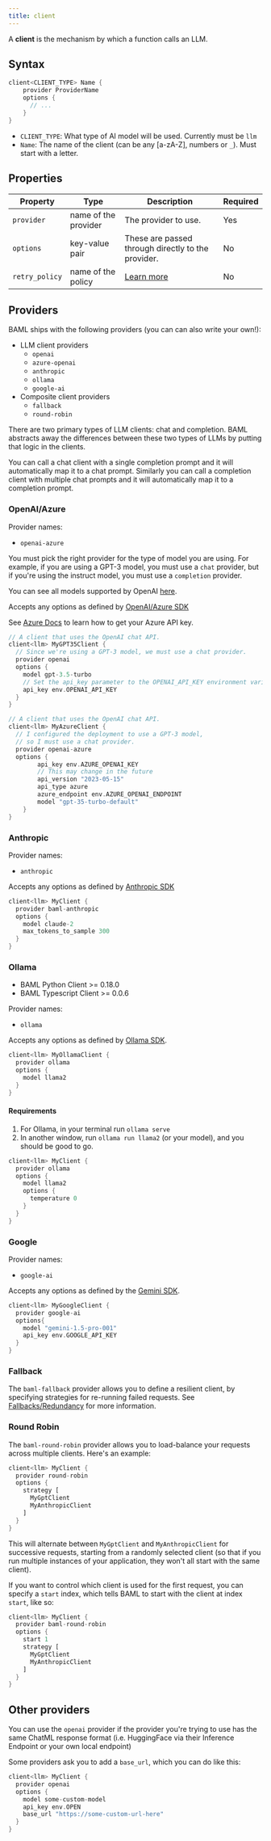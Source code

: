 ```yaml
---
title: client
---
```


A **client** is the mechanism by which a function calls an LLM.

## Syntax

```rust
client<CLIENT_TYPE> Name {
    provider ProviderName
    options {
      // ...
    }
}
```

- `CLIENT_TYPE`: What type of AI model will be used. Currently must be `llm`
- `Name`: The name of the client (can be any [a-zA-Z], numbers or `_`). Must start with a letter.

## Properties

| Property       | Type                 | Description                                        | Required |
| -------------- | -------------------- | -------------------------------------------------- | -------- |
| `provider`     | name of the provider | The provider to use.                               | Yes      |
| `options`      | key-value pair       | These are passed through directly to the provider. | No       |
| `retry_policy` | name of the policy   | [Learn more](/docs/syntax/client/retry)              | No       |

## Providers

BAML ships with the following providers (you can can also write your own!):

- LLM client providers
  - `openai`
  - `azure-openai`
  - `anthropic`
  - `ollama`
  - `google-ai`
- Composite client providers
  - `fallback`
  - `round-robin`

There are two primary types of LLM clients: chat and completion. BAML abstracts
away the differences between these two types of LLMs by putting that logic in
the clients.

You can call a chat client with a single completion prompt and it will
automatically map it to a chat prompt. Similarly you can call a completion
client with multiple chat prompts and it will automatically map it to a
completion prompt.

### OpenAI/Azure

Provider names:

- `openai-azure`

You must pick the right provider for the type of model you are using. For
example, if you are using a GPT-3 model, you must use a `chat` provider, but if
you're using the instruct model, you must use a `completion` provider.

You can see all models supported by OpenAI [here](https://platform.openai.com/docs/models).

Accepts any options as defined by [OpenAI/Azure SDK](https://github.com/openai/openai-python/blob/9e6e1a284eeb2c20c05a03831e5566a4e9eaba50/src/openai/types/chat/completion_create_params.py#L28)

See [Azure Docs](https://learn.microsoft.com/en-us/azure/ai-services/openai/quickstart?tabs=command-line,python&pivots=programming-language-python#create-a-new-python-application) to learn how to get your Azure API key.

```rust
// A client that uses the OpenAI chat API.
client<llm> MyGPT35Client {
  // Since we're using a GPT-3 model, we must use a chat provider.
  provider openai
  options {
    model gpt-3.5-turbo
    // Set the api_key parameter to the OPENAI_API_KEY environment variable
    api_key env.OPENAI_API_KEY
  }
}

// A client that uses the OpenAI chat API.
client<llm> MyAzureClient {
  // I configured the deployment to use a GPT-3 model,
  // so I must use a chat provider.
  provider openai-azure
  options {
        api_key env.AZURE_OPENAI_KEY
        // This may change in the future
        api_version "2023-05-15"
        api_type azure
        azure_endpoint env.AZURE_OPENAI_ENDPOINT
        model "gpt-35-turbo-default"
    }
}
```


### Anthropic

Provider names:

- `anthropic`

Accepts any options as defined by [Anthropic SDK](https://github.com/anthropics/anthropic-sdk-python/blob/fc90c357176b67cfe3a8152bbbf07df0f12ce27c/src/anthropic/types/completion_create_params.py#L20)

```rust
client<llm> MyClient {
  provider baml-anthropic
  options {
    model claude-2
    max_tokens_to_sample 300
  }
}
```

### Ollama

- BAML Python Client >= 0.18.0
- BAML Typescript Client >= 0.0.6

Provider names:

- `ollama`

Accepts any options as defined by [Ollama SDK](https://github.com/ollama/ollama/blob/main/docs/api.md#generate-a-chat-completion).

```rust
client<llm> MyOllamaClient {
  provider ollama
  options {
    model llama2
  }
}
```
#### Requirements

1. For Ollama, in your terminal run `ollama serve`
2. In another window, run `ollama run llama2` (or your model), and you should be good to go.

```rust
client<llm> MyClient {
  provider ollama
  options {
    model llama2
    options {
      temperature 0
    }
  }
}
```

### Google 

Provider names:
- `google-ai`

Accepts any options as defined by the [Gemini SDK](https://ai.google.dev/gemini-api/docs/api-overview).


```rust
client<llm> MyGoogleClient {
  provider google-ai
  options{
    model "gemini-1.5-pro-001"
    api_key env.GOOGLE_API_KEY
  }
}
```


### Fallback

The `baml-fallback` provider allows you to define a resilient client, by
specifying strategies for re-running failed requests. See
[Fallbacks/Redundancy](/docs/syntax/client/redundancy) for more information.

### Round Robin

The `baml-round-robin` provider allows you to load-balance your requests across
multiple clients. Here's an example:

```rust
client<llm> MyClient {
  provider round-robin
  options {
    strategy [
      MyGptClient
      MyAnthropicClient
    ]
  }
}
```

This will alternate between `MyGptClient` and `MyAnthropicClient` for successive
requests, starting from a randomly selected client (so that if you run multiple
instances of your application, they won't all start with the same client).

If you want to control which client is used for the first request, you can specify
a `start` index, which tells BAML to start with the client at index `start`, like
so:

```rust
client<llm> MyClient {
  provider baml-round-robin
  options {
    start 1
    strategy [
      MyGptClient
      MyAnthropicClient
    ]
  }
}
```

## Other providers
You can use the `openai` provider if the provider you're trying to use has the same ChatML response format (i.e. HuggingFace via their Inference Endpoint or your own local endpoint)

Some providers ask you to add a `base_url`, which you can do like this:
  
```rust
client<llm> MyClient {
  provider openai
  options {
    model some-custom-model
    api_key env.OPEN
    base_url "https://some-custom-url-here"
  }
}
```